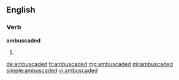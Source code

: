 ==English==

===Verb===
'''ambuscaded'''

# {{past of|ambuscade}}

[[de:ambuscaded]]
[[fr:ambuscaded]]
[[mg:ambuscaded]]
[[ml:ambuscaded]]
[[simple:ambuscaded]]
[[vi:ambuscaded]]